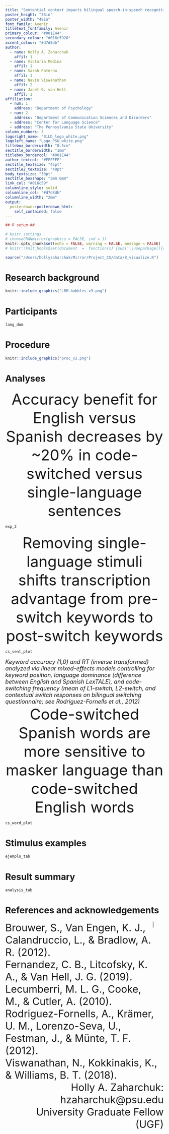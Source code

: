 ```yaml
---
title: "Sentential context impacts bilingual speech-in-speech recognition"
poster_height: "36in"
poster_width: "48in"
font_family: Avenir
titletext_fontfamily: Avenir
primary_colour: "#001E44"
secondary_colour: "#016c5920"
accent_colour: "#d7d8db"
author:
  - name: Holly A. Zaharchuk
    affil: 1
  - name: Victoria Medina
    affil: 1
  - name: Sarah Paterno
    affil: 1
  - name: Navin Viswanathan
    affil: 2
  - name: Janet G. van Hell
    affil: 1
affiliation:
  - num: 1
    address: "Department of Psychology"
  - num: 2
    address: "Department of Communication Sciences and Disorders"
  - address: "Center for Language Science"
  - address: "The Pennsylvania State University"
column_numbers: 3
logoright_name: "BiLD_logo_white.png"
logoleft_name: "Logo_PSU_white.png"
titlebox_borderwidth: "0.5cm"
sectitle_borderwidth: "1mm"
titlebox_bordercol: "#001E44"
author_textcol: "#FFFFFF"
sectitle_textsize: "45pt"
sectitle2_textsize: "40pt"
body_textsize: "30pt"
sectitle_boxshape: "3mm 0mm"
link_col: "#016c59"
columnline_style: solid
columnline_col: "#d7d8db"
columnline_width: "2mm"
output: 
  posterdown::posterdown_html:
    self_contained: false
---
```


<!--     pandoc_args: [ -->
<!--       "--lua-filter", "~/Mirror/format_files/multiple-bibliographies-new.lua", -->
<!--       "--lua-filter", "/Library/Frameworks/R.framework/Versions/4.2/Resources/library/rmdfiltr/replace_ampersands.lua" -->
<!--       ] -->
<!-- bibliography: cs_project.bib -->
<!-- nocite: "@*" -->
<!-- link-citations: no -->
<!-- csl: apa7_auth.csl -->

```r
## R setup ##

# knitr settings
# chooseCRANmirror(graphics = FALSE, ind = 1)
knitr::opts_chunk$set(echo = FALSE, warning = FALSE, message = FALSE)
# knitr::knit_hooks$set(document  =  function(x) {sub('\\usepackage[]{color}', '\\usepackage{xcolor}', x, fixed  =  TRUE)})
```

```r
source("/Users/hollyzaharchuk/Mirror/Project_CS/data/8_visualize.R")
```

# Research background

```r
knitr::include_graphics("LRM-bubbles_v3.png")
```

# Participants

```r
lang_dom
```

# Procedure

```r
knitr::include_graphics("proc_v2.png")
```

# Analyses

<div style = "text-align: center"><font size = 40>Accuracy benefit for English versus Spanish decreases by ~20% in code-switched versus single-language sentences</font></div>

```r
exp_2
```

<div style = "text-align: center"><font size = 40>Removing single-language stimuli shifts transcription advantage from pre-switch keywords to post-switch keywords</font></div>

```r
cs_sent_plot
```

<div style = "text-align: leftt"><font size = 4>*Keyword accuracy (1,0) and RT (inverse transformed) analyzed via linear mixed-effects models controlling for keyword position, language dominance (difference between English and Spanish LexTALE), and code-switching frequency (mean of L1-switch, L2-switch, and contextual switch responses on bilingual switching questionnaire; see Rodriguez-Fornells et al., 2012)*</font></div>

<div style = "text-align: center"><font size = 40>Code-switched Spanish words are more sensitive to masker language than code-switched English words</font></div>

```r
cs_word_plot
```

# Stimulus examples

```r
ejemplo_tab
```

# Result summary

```r
analysis_tab
```

# References and acknowledgements

<img style = "padding: 0px; float:right;" src = "qr_code.png" width = 7% height = 7%>
<div style = "text-align: left"><font size = 6>Brouwer, S., Van Engen, K. J., Calandruccio, L., & Bradlow, A. R. (2012).</font></div>
<div style = "text-align: left"><font size = 6>Fernandez, C. B., Litcofsky, K. A., & Van Hell, J. G. (2019).</font></div>
<div style = "text-align: left"><font size = 6>Lecumberri, M. L. G., Cooke, M., & Cutler, A. (2010).</font></div>
<div style = "text-align: left"><font size = 6>Rodriguez-Fornells, A., Krämer, U. M., Lorenzo-Seva, U., Festman, J., & Münte, T. F. (2012).</font></div>
<div style = "text-align: left"><font size = 6>Viswanathan, N., Kokkinakis, K., & Williams, B. T. (2018).</font></div>

<div style = "text-align: right"><font size = 6>Holly A. Zaharchuk: hzaharchuk@psu.edu</font></div> <div style = "text-align: right"><font size = 6>University Graduate Fellow (UGF)</font></div>